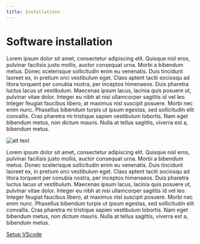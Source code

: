 ```yaml
---
title: Installations
---
```



# Software installation

Lorem ipsum dolor sit amet, consectetur adipiscing elit. Quisque nisl eros, 
pulvinar facilisis justo mollis, auctor consequat urna. Morbi a bibendum metus. 
Donec scelerisque sollicitudin enim eu venenatis. Duis tincidunt laoreet ex, 
in pretium orci vestibulum eget. Class aptent taciti sociosqu ad litora torquent
per conubia nostra, per inceptos himenaeos. Duis pharetra luctus lacus ut 
vestibulum. Maecenas ipsum lacus, lacinia quis posuere ut, pulvinar vitae dolor.
Integer eu nibh at nisi ullamcorper sagittis id vel leo. Integer feugiat 
faucibus libero, at maximus nisl suscipit posuere. Morbi nec enim nunc. 
Phasellus bibendum turpis ut ipsum egestas, sed sollicitudin elit convallis. 
Cras pharetra mi tristique sapien vestibulum lobortis. Nam eget bibendum metus, 
non dictum mauris. Nulla at tellus sagittis, viverra est a, bibendum metus.

![alt text](https://images.unsplash.com/photo-1624069130725-ae1ec9c6e719?ixlib=rb-1.2.1&ixid=MnwxMjA3fDB8MHxwaG90by1wYWdlfHx8fGVufDB8fHx8&auto=format&fit=crop&w=1770&q=80)

Lorem ipsum dolor sit amet, consectetur adipiscing elit. Quisque nisl eros, 
pulvinar facilisis justo mollis, auctor consequat urna. Morbi a bibendum metus. 
Donec scelerisque sollicitudin enim eu venenatis. Duis tincidunt laoreet ex, 
in pretium orci vestibulum eget. Class aptent taciti sociosqu ad litora torquent
per conubia nostra, per inceptos himenaeos. Duis pharetra luctus lacus ut 
vestibulum. Maecenas ipsum lacus, lacinia quis posuere ut, pulvinar vitae dolor.
Integer eu nibh at nisi ullamcorper sagittis id vel leo. Integer feugiat 
faucibus libero, at maximus nisl suscipit posuere. Morbi nec enim nunc. 
Phasellus bibendum turpis ut ipsum egestas, sed sollicitudin elit convallis. 
Cras pharetra mi tristique sapien vestibulum lobortis. Nam eget bibendum metus, 
non dictum mauris. Nulla at tellus sagittis, viverra est a, bibendum metus.

[Setup VScode](https://www.youtube.com/watch?v=ORrELERGIHs)

<StepComplete />
